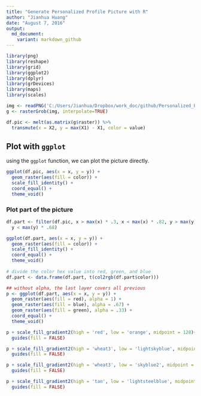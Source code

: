 ```yaml
---
title: "Generate Personalized Profile Picture with R"
author: "Jianhua Huang"
date: "August 7, 2016"
output: 
  md_document:
    variant: markdown_github
---
```


```r
library(png)
library(reshape)
library(grid)
library(ggplot2)
library(dplyr)
library(grDevices)
library(maps)
library(scales)

img <- readPNG('C:/Users/Jianhua/Dropbox/work_doc/github/Personalized_Profile_Picture/Self_Picture.PNG')
g <- rasterGrob(img, interpolate=TRUE)

df.pic <- melt(as.matrix(g$raster)) %>%
  transmute(x = X2, y = max(X1) - X1, color = value)
```


## Plot with `ggplot`
using the `ggplot` function, we can plot the picture directly.
```r
ggplot(df.pic, aes(x = x, y = y)) +
  geom_raster(aes(fill = color)) + 
  scale_fill_identity() +
  coord_equal() + 
  theme_void()
```

### Plot part of the picture
```r
df.part <- filter(df.pic, x > max(x) * .3, x < max(x) * .82, y > max(y) * .36, 
  y < max(y) * .68)

ggplot(df.part, aes(x = x, y = y)) +
  geom_raster(aes(fill = color)) + 
  scale_fill_identity() +
  coord_equal() + 
  theme_void()
 
# divide the color hex value into red, green, and blue
df.part <- data.frame(df.part, t(col2rgb(df.part$color)))

## without alpha, the last layer covers all previous
p <- ggplot(df.part, aes(x = x, y = y)) +
  geom_raster(aes(fill = red), alpha = 1) +
  geom_raster(aes(fill = blue), alpha = .67) +
  geom_raster(aes(fill = green), alpha = .33) +
  coord_equal() + 
  theme_void() 

p + scale_fill_gradient2(high = 'red', low = 'orange', midpoint = 128)+ 
  guides(fill = FALSE)

p + scale_fill_gradient2(high = 'wheat3', low = 'lightskyblue', midpoint = 128)+ 
  guides(fill = FALSE)

p + scale_fill_gradient2(high = 'wheat3', low = 'skyblue2', midpoint = 128)+ 
  guides(fill = FALSE)

p + scale_fill_gradient2(high = 'tan', low = 'lightsteelblue', midpoint = 128)+ 
  guides(fill = FALSE)
```





